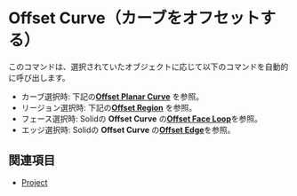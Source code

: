 
# Offset Curve（カーブをオフセットする）

<Reference shortcut="O" command="Offset Curve" button="コマンドバー右" />

このコマンドは、選択されていたオブジェクトに応じて以下のコマンドを自動的に呼び出します。

- カーブ選択時: 下記の[**Offset Planar Curve**](#offset-planar-curve) を参照。
- リージョン選択時: 下記の[**Offset Region**](#offset-region) を参照。
- フェース選択時: Solidの **Offset Curve** の[**Offset Face Loop**](../solid/offset-curve#offset-face-loop)を参照。
- エッジ選択時: Solidの **Offset Curve** の[**Offset Edge**](../solid/offset-curve#offset-edge)を参照。




## 関連項目
- [Project](./project)








